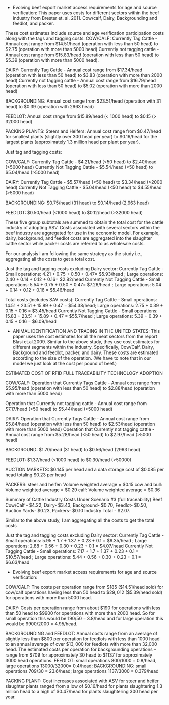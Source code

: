 *  Evolving beef export market access requirements for age and source verification: This paper uses costs for different sectors within the beef industry from Brester et. al. 2011. Cow/calf, Dairy, Backgrounding and feedlot, and packer. 
 
 These cost estimates include source and age verification participation costs along with the tags and tagging costs.
COW/CALF: 
Currently Tag Cattle - Annual cost range from $\$14.51$/head (operation with less than 50 head) to $\$2.75$ (operation with more than 5000 head)
Currently not tagging cattle - Annual cost range from $\$15.83$/head (operation with less than 50 head) to $\$5.39$ (operation with more than 5000 head).

DAIRY:
Currently Tag Cattle - Annual cost range from $\$17.34$/head (operation with less than 50 head) to $\$3.83$ (operation with more than 2000 head)
Currently not tagging cattle - Annual cost range from $\$16.79$/head (operation with less than 50 head) to $\$5.02$ (operation with more than 2000 head)

BACKGROUNDING:
Annual cost range from $\$23.51$/head (operation with 31 head) to $\$0.39$ (operation with 2963 head)

FEEDLOT: 
Annual cost range from $\$15.89$/head (< 1000 head) to $\$0.15$ (> 32000 head)

PACKING PLANTS:
Steers and Heifers: Annual cost range from $\$0.47$/head for smallest plants (slightly over 300 head per year) to $\$0.16$/head for the largest plants (approximately 1.3 million head per plant per year).


Just tag and tagging costs: 

COW/CALF: 
Currently Tag Cattle - $\$4.21$/head (<50 head) to $\$2.40$/head (>5000 head)
Currently Not Tagging Cattle - $\$5.54$/head (<50 head) to $\$5.04$/head (>5000 head)

DAIRY:
Currently Tag Cattle - $\$5.57$/head (<50 head) to $\$3.34$/head (>2000 head)
Currently Not Tagging Cattle - $\$5.04$/head (<50 head) to $\$4.55$/head (>5000 head)

BACKGROUNDING:
$\$0.75$/head (31 head) to $\$0.14$/head (2,963 head)

FEEDLOT:
$\$0.50$/head (<1000 head) to $\$0.12$/head (>32000 head)


These five group subtotals are summed to obtain the total cost for the cattle industry of adopting ASV. Costs associated with several sectors within the beef industry are aggregated for use in the economic model. For example, dairy, background, and feedlot costs are aggregated into the slaughter cattle sector while packer costs are referred to as wholesale costs.

For our analysis I am following the same strategy as the study i.e., aggregating all the costs to get a total cost.

Just the tag and tagging costs excluding Dairy sector: 
Currently Tag Cattle - Small operations: 4.21 + 0.75 + 0.50 + 0.47= $\$5.93$/head ; 
Large operations: 2.40 + 0.14 + 0.12 + 0.16= $\$2.82$/head
Currently Not Tagging Cattle - Small operations: 5.54 + 0.75 + 0.50 + 0.47= $\$7.26$/head ; 
Large operations: 5.04 + 0.14 + 0.12 + 0.16 = $\$5.46$/head

Total costs (includes SAV costs):
Currently Tag Cattle - Small operations: 14.51 + 23.51 + 15.89 + 0.47 = $\$54.38$/head;
Large operations: 2.75 + 0.39 + 0.15 + 0.16 =  $\$3.45$/head
Currently Not Tagging Cattle - Small operations: 15.83 + 23.51 + 15.89 + 0.47 = $\$55.7$/head ; 
Large operations: 5.39 + 0.39 + 0.15 + 0.16 = $\$6.09$/head




* ANIMAL IDENTIFICATION AND TRACING IN THE UNITED STATES: This paper uses the cost estimates for all the meat sectors from the report Blasi et.al.2009. Similar to the above study, they use cost estimates for different segments within the industry. Specifically, Cow/Calf, Dairy, Background and feedlot, packer, and dairy. These costs are estimated according to the size of the operation. (We have to note that in our model we just look at the cost per pound of beef.)

 ESTIMATED COST OF RFID FULL TRACEABILITY TECHNOLOGY ADOPTION
 
COW/CALF: 
Operation that Currently Tags Cattle - Annual cost range from $\$5.95$/head (operation with less than 50 head) to $\$2.88$/head (operation with more than 5000 head)

Operation that Currently not tagging cattle - Annual cost range from $\$7.17$/head (<50 head) to $\$5.44$/head (>5000 head)

DAIRY: 
Operation that Currently Tags Cattle - Annual cost range from $\$5.84$/head (operation with less than 50 head) to $\$2.53$/head (operation with more than 5000 head)
Operation that Currently not tagging cattle - Annual cost range from $\$5.28$/head (<50 head) to $\$2.97$/head (>5000 head)

BACKGROUND: 
$\$1.70$/head (31 head) to $\$0.56$/head (2963 head)

FEEDLOT:
$\$1.37$/head (<1000 head) to $\$0.30$/head (>50000)

AUCTION MARKETS:
$\$0.145$ per head and a data storage cost of $\$0.085$ per head totaling $\$0.23$ per head

PACKERS:
steer and heifer: Volume weighted average = $0.15
cow and bull: Volume weighted average = $0.29
calf: Volume weighted average = $0.36

Summary of Cattle Industry Costs Under Scenario #3 (full traceability)
Beef Cow/Calf - $\$4.22$, Dairy- $\$3.43$, Background- $\$0.70$, Feedlot- $\$0.50$, Auction Yards- $\$0.23$, Packers- $\$0.10$
Industry Total - $\$2.07$. 

Similar to the above study, I am aggregating all the costs to get the total costs

Just the tag and tagging costs excluding Dairy sector: 
Currently Tag Cattle - Small operations: 5.95 + 1.7 + 1.37 + 0.23 + 0.1 = $\$9.35$/head ; 
Large operations: 2.88 + 0.56 + 0.30 + 0.23 + 0.1 = $\$4.07$/head
Currently Not Tagging Cattle - Small operations: 7.17 + 1.7 + 1.37 + 0.23 + 0.1 = $\$10.57$/head ; 
Large operations: 5.44 + 0.56 + 0.30 + 0.23 + 0.1  = $\$6.63$/head
























* Evolving beef export market access requirements for age and source verification: 

COW/CALF: The costs per operation range from $\$185$ ($\$14.51$/head sold) for cow/calf operations having less than 50 head to $\$29,012$ ($\$5.39$/head sold) for operations with more than 5000 head.

DAIRY: Costs per operation range from about $\$190$ for operations with less than 50 head to $\$9900$ for operations with more than 2000 head. So for small operation this would be 190/50 = 3.8/head and for large operation this would be 
9900/2000 = 4.95/head.


BACKGROUNDING and FEEDLOT: Annual costs range from an average of slightly less than $\$800$ per operation for feedlots with less than 1000 head to an annual average of over $\$13,000$ for feedlots with more than 32,000 head. 
The estimated costs per operation for backgrounding operations – range from $\$709$ for approximately 30 head to $\$1137$ for approximately 3000 head operations. FEEDLOT: small operations 800/1000 = 0.8/head, large operations 13000/32000= 0.4/head; BACKGROUNDING: small operations 709/30 = 23.6/head; large operations 1137/3000 = 0.379/head




PACKING PLANT: Cost increases associated with ASV for steer and heifer slaughter plants ranged from a low of $\$0.16$/head for plants slaughtering 1.3 million head to a high of $\$0.47$/head for plants slaughtering 300 head per year.






















